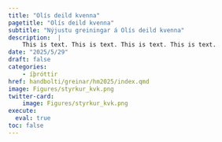 ```yaml
---
title: "Olís deild kvenna"
pagetitle: "Olís deild kvenna"
subtitle: "Nýjustu greiningar á Olís deild kvenna"
description:  |
    This is text. This is text. This is text. This is text. 
date: "2025/5/29"
draft: false
categories:
    - íþróttir
href: handbolti/greinar/hm2025/index.qmd
image: Figures/styrkur_kvk.png
twitter-card:
    image: Figures/styrkur_kvk.png
execute: 
  eval: true
toc: false
---
```

